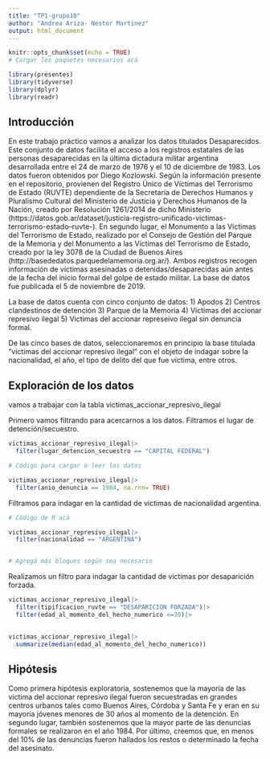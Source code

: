 ```yaml
---
title: "TP1-grupo10"
author: "Andrea Ariza- Nestor Martinez"
output: html_document
---
```



```r
knitr::opts_chunk$set(echo = TRUE)
# Cargar los paquetes necesarios acá

library(presentes)
library(tidyverse)
library(dplyr)
library(readr)

```


## Introducción

En este trabajo práctico vamos a analizar los datos titulados Desaparecidos. Este conjunto de datos facilita el acceso a los registros estatales de las personas desaparecidas en la última dictadura militar argentina desarrollada entre el 24 de marzo de 1976 y el 10 de diciembre de 1983. 
Los datos fueron obtenidos por Diego Kozlowski. Según la información presente en el repositorio, provienen del Registro Único de Víctimas del Terrorismo de Estado (RUVTE) dependiente de la Secretaría de Derechos Humanos y Pluralismo Cultural del Ministerio de Justicia y Derechos Humanos de la Nación, creado por Resolución 1261/2014 de dicho Ministerio (https://datos.gob.ar/dataset/justicia-registro-unificado-victimas-terrorismo-estado--ruvte-). En segundo lugar, el Monumento a las Víctimas del Terrorismo de Estado, realizado por el Consejo de Gestión del Parque de la Memoria y del Monumento a las Víctimas del Terrorismo de Estado, creado por la ley 3078 de la Ciudad de Buenos Aires (http://basededatos.parquedelamemoria.org.ar/). Ambos registros recogen información de víctimas asesinadas o detenidas/desaparecidas aún antes de la fecha del inicio formal del golpe de estado militar.
La base de datos fue publicada el 5 de noviembre de 2019.

La base de datos cuenta con cinco conjunto de datos:
1) Apodos
2) Centros clandestinos de detención
3) Parque de la Memoria
4) Victimas del accionar represivo ilegal
5) Victimas del accionar represeivo ilegal sin denuncia formal. 

De las cinco bases de datos, seleccionaremos en principio la base titulada "victimas del accionar represivo ilegal" con el objeto de indagar sobre la nacionalidad, el año, el tipo de delito del que fue víctima, entre otros. 

## Exploración de los datos

vamos a trabajar con la tabla victimas_accionar_represivo_ilegal

Primero vamos filtrando para acercarnos a los datos. 
Filtramos el lugar de detención/secuestro. 

```r
victimas_accionar_represivo_ilegal|>
  filter(lugar_detencion_secuestro == "CAPITAL FEDERAL")
```



```r
# Código para cargar o leer los datos

victimas_accionar_represivo_ilegal|>
  filter(anio_denuncia == 1984, na.rnn= TRUE)


```

Filtramos para indagar en la cantidad de victimas de nacionalidad argentina. 

```r
# Cödigo de R acá 

victimas_accionar_represivo_ilegal|>
  filter(nacionalidad == "ARGENTINA")


# Agregá más bloques según sea necesario
```


Realizamos un filtro para indagar la cantidad de victimas por desaparición forzada.

```r
victimas_accionar_represivo_ilegal|>
  filter(tipificacion_ruvte == "DESAPARICION FORZADA")|>
  filter(edad_al_momento_del_hecho_numerico <=30)|>
  

```
```r
victimas_accionar_represivo_ilegal|>
  summarize(median(edad_al_momento_del_hecho_numerico))

```


## Hipótesis

Como primera hipótesis exploratoria, sostenemos que la mayoría de las victima del accionar represivo ilegal fueron secuestradas en grandes centros urbanos tales como Buenos Aires, Córdoba y Santa Fe y eran en su mayoría jóvenes menores de 30 años al momento de la detención. En segundo lugar, también sostenemos que la mayor parte de las denuncias formales se realizaron en el año 1984. Por último, creemos que, en menos del 10% de las denuncias fueron hallados los restos o determinado la fecha del asesinato.  
